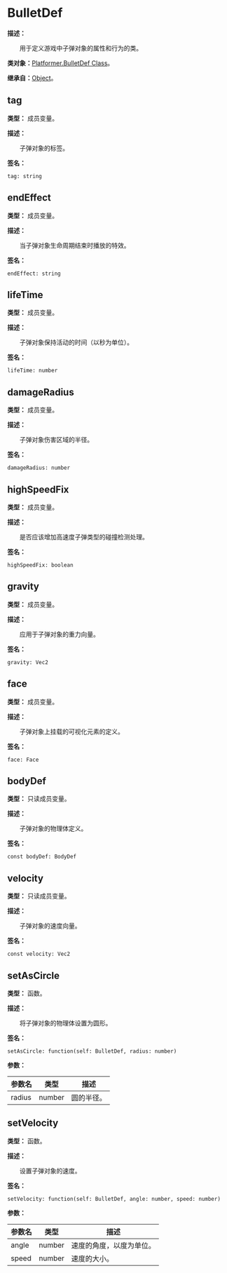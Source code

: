 
# BulletDef

**描述：**

&emsp;&emsp;用于定义游戏中子弹对象的属性和行为的类。

**类对象：**[Platformer.BulletDef Class](/docs/api/Class%20Object/Platformer/BulletDef)。

**继承自：**[Object](/docs/api/Class/Object)。

## tag

**类型：** 成员变量。

**描述：**

&emsp;&emsp;子弹对象的标签。

**签名：**
```tl
tag: string
```

## endEffect

**类型：** 成员变量。

**描述：**

&emsp;&emsp;当子弹对象生命周期结束时播放的特效。

**签名：**
```tl
endEffect: string
```

## lifeTime

**类型：** 成员变量。

**描述：**

&emsp;&emsp;子弹对象保持活动的时间（以秒为单位）。

**签名：**
```tl
lifeTime: number
```

## damageRadius

**类型：** 成员变量。

**描述：**

&emsp;&emsp;子弹对象伤害区域的半径。

**签名：**
```tl
damageRadius: number
```

## highSpeedFix

**类型：** 成员变量。

**描述：**

&emsp;&emsp;是否应该增加高速度子弹类型的碰撞检测处理。

**签名：**
```tl
highSpeedFix: boolean
```

## gravity

**类型：** 成员变量。

**描述：**

&emsp;&emsp;应用于子弹对象的重力向量。

**签名：**
```tl
gravity: Vec2
```

## face

**类型：** 成员变量。

**描述：**

&emsp;&emsp;子弹对象上挂载的可视化元素的定义。

**签名：**
```tl
face: Face
```

## bodyDef

**类型：** 只读成员变量。

**描述：**

&emsp;&emsp;子弹对象的物理体定义。

**签名：**
```tl
const bodyDef: BodyDef
```

## velocity

**类型：** 只读成员变量。

**描述：**

&emsp;&emsp;子弹对象的速度向量。

**签名：**
```tl
const velocity: Vec2
```

## setAsCircle

**类型：** 函数。

**描述：**

&emsp;&emsp;将子弹对象的物理体设置为圆形。

**签名：**
```tl
setAsCircle: function(self: BulletDef, radius: number)
```

**参数：**

| 参数名 | 类型 | 描述 |
| --- | --- | --- |
| radius | number | 圆的半径。 |

## setVelocity

**类型：** 函数。

**描述：**

&emsp;&emsp;设置子弹对象的速度。

**签名：**
```tl
setVelocity: function(self: BulletDef, angle: number, speed: number)
```

**参数：**

| 参数名 | 类型 | 描述 |
| --- | --- | --- |
| angle | number | 速度的角度，以度为单位。 |
| speed | number | 速度的大小。 |